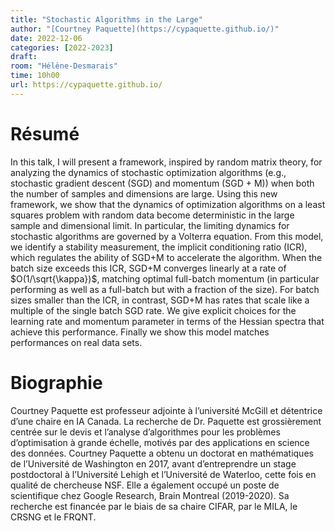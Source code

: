 ```yaml
---
title: "Stochastic Algorithms in the Large"
author: "[Courtney Paquette](https://cypaquette.github.io/)"
date: 2022-12-06
categories: [2022-2023]
draft: 
room: "Hélène-Desmarais"
time: 10h00
url: https://cypaquette.github.io/
---
```


# Résumé

In this talk, I will present a framework, inspired by random matrix theory, for analyzing the dynamics of stochastic optimization algorithms (e.g., stochastic gradient descent (SGD) and momentum (SGD + M)) when both the number of samples and dimensions are large. Using this new framework, we show that the dynamics of optimization algorithms on a least squares problem with random data become deterministic in the large sample and dimensional limit. In particular, the limiting dynamics for stochastic algorithms are governed by a Volterra equation. From this model, we identify a stability measurement, the implicit conditioning ratio (ICR), which regulates the ability of SGD+M to accelerate the algorithm. When the batch size exceeds this ICR, SGD+M converges linearly at a rate of $O(1/\sqrt{\kappa})$, matching optimal full-batch momentum (in particular performing as well as a full-batch but with a fraction of the size). For batch sizes smaller than the ICR, in contrast, SGD+M has rates that scale like a multiple of the single batch SGD rate. We give explicit choices for the learning rate and momentum parameter in terms of the Hessian spectra that achieve this performance. Finally we show this model matches performances on real data sets.

# Biographie

Courtney Paquette est professeur adjointe à l’université McGill et détentrice d’une chaire en IA Canada. La recherche de Dr. Paquette est grossièrement centrée sur le devis et l’analyse d’algorithmes pour les problèmes d’optimisation à grande échelle, motivés par des applications en science des données. Courtney Paquette a obtenu un doctorat en mathématiques de l’Université de Washington en 2017, avant d’entreprendre un stage postdoctoral à l’Université Lehigh et l’Université de Waterloo, cette fois en qualité de chercheuse NSF. Elle a également occupé un poste de scientifique chez Google Research, Brain Montreal (2019-2020). Sa recherche est financée par le biais de sa chaire CIFAR, par le MILA, le CRSNG et le FRQNT.
